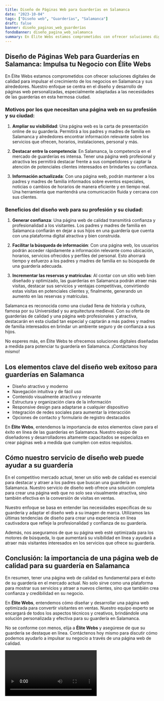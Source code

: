 ```yaml
---
title: Diseño de Páginas Web para Guarderías en Salamanca
date: "2023-10-04"
tags: ["Diseño web", "Guarderías", "Salamanca"]
draft: false
banner: diseño_paginas_web_guarderías
fondoBanner: diseño_pagina_web_salamanca
summary: En Élite Webs estamos comprometidos con ofrecer soluciones digitales de calidad para impulsar el crecimiento de los negocios en Salamanca y sus alrededores. Nuestro enfoque se centra en el diseño y desarrollo de páginas web personalizadas, especialmente adaptadas a las necesidades de las guarderías en esta hermosa ciudad.
---
```



## Diseño de Páginas Web para Guarderías en Salamanca: Impulsa tu Negocio con Élite Webs

En Élite Webs estamos comprometidos con ofrecer soluciones digitales de calidad para impulsar el crecimiento de los negocios en Salamanca y sus alrededores. Nuestro enfoque se centra en el diseño y desarrollo de páginas web personalizadas, especialmente adaptadas a las necesidades de las guarderías en esta hermosa ciudad.

### Motivos por los que necesitan una página web en su profesión y su ciudad:

1. **Ampliar su visibilidad**: Una página web es la carta de presentación online de su guardería. Permitirá a los padres y madres de familia en Salamanca y alrededores encontrar información relevante sobre los servicios que ofrecen, horarios, instalaciones, personal y más.

2. **Destacar entre la competencia**: En Salamanca, la competencia en el mercado de guarderías es intensa. Tener una página web profesional y atractiva les permitirá destacar frente a sus competidores y captar la atención de potenciales clientes interesados en brindarles su confianza.

3. **Información actualizada**: Con una página web, podrán mantener a los padres y madres de familia informados sobre eventos especiales, noticias o cambios de horarios de manera eficiente y en tiempo real. Una herramienta que mantendrá una comunicación fluida y cercana con sus clientes.

### Beneficios del diseño web para su profesión y su ciudad:

1. **Generar confianza**: Una página web de calidad transmitirá confianza y profesionalidad a los visitantes. Los padres y madres de familia en Salamanca confiarán en dejar a sus hijos en una guardería que cuenta con una plataforma digital atractiva y bien construida.

2. **Facilitar la búsqueda de información**: Con una página web, los usuarios podrán acceder rápidamente a información relevante como ubicación, horarios, servicios ofrecidos y perfiles del personal. Esto ahorrará tiempo y esfuerzo a los padres y madres de familia en su búsqueda de una guardería adecuada.

3. **Incrementar las reservas y matrículas**: Al contar con un sitio web bien diseñado y optimizado, las guarderías en Salamanca podrán atraer más visitas, destacar sus servicios y ventajas competitivas, convirtiendo estas visitas en potenciales clientes y, finalmente, generando un aumento en las reservas y matrículas.

Salamanca es reconocida como una ciudad llena de historia y cultura, famosa por su Universidad y su arquitectura medieval. Con su oferta de guarderías de calidad y una página web profesionales y atractiva, destacarán en esta ciudad tan especial y captarán a más padres y madres de familia interesados en brindar un ambiente seguro y de confianza a sus hijos.

No esperes más, en Élite Webs te ofrecemos soluciones digitales diseñadas a medida para potenciar tu guardería en Salamanca. ¡Contáctanos hoy mismo!

<GifSeo />

<Cta />

## Los elementos clave del diseño web exitoso para guarderías en Salamanca

- Diseño atractivo y moderno
- Navegación intuitiva y de fácil uso
- Contenido visualmente atractivo y relevante
- Estructura y organización clara de la información
- Responsive design para adaptarse a cualquier dispositivo
- Integración de redes sociales para aumentar la interacción
- Opciones de contacto y formulario de registro destacados

En **Élite Webs**, entendemos la importancia de estos elementos clave para el éxito en línea de las guarderías en Salamanca. Nuestro equipo de diseñadores y desarrolladores altamente capacitados se especializa en crear páginas web a medida que cumplen con estos requisitos.

## Cómo nuestro servicio de diseño web puede ayudar a su guardería

En el competitivo mercado actual, tener un sitio web de calidad es esencial para destacar y atraer a los padres que buscan una guardería en Salamanca. Nuestro servicio de diseño web ofrece una solución completa para crear una página web que no solo sea visualmente atractiva, sino también efectiva en la conversión de visitas en ventas.

Nuestro enfoque se basa en entender las necesidades específicas de su guardería y adaptar el diseño web a su imagen de marca. Utilizamos las últimas tendencias de diseño para crear una experiencia en línea cautivadora que refleje la profesionalidad y confianza de su guardería.

Además, nos aseguramos de que su página web esté optimizada para los motores de búsqueda, lo que aumentará su visibilidad en línea y ayudará a atraer más visitantes interesados en los servicios que ofrece su guardería.

## Conclusión: la importancia de una página web de calidad para su guardería en Salamanca

En resumen, tener una página web de calidad es fundamental para el éxito de su guardería en el mercado actual. No solo sirve como una plataforma para mostrar sus servicios y atraer a nuevos clientes, sino que también crea confianza y credibilidad en su negocio.

En **Élite Webs**, entendemos cómo diseñar y desarrollar una página web optimizada para convertir visitantes en ventas. Nuestro equipo experto se encargará de todos los aspectos técnicos y creativos, brindándole una solución personalizada y efectiva para su guardería en Salamanca.

No se conforme con menos, elija a **Élite Webs** y asegúrese de que su guardería se destaque en línea. Contáctenos hoy mismo para discutir cómo podemos ayudarlo a impulsar su negocio a través de una página web de calidad.

<Video />

<CtaBot job="Guarderías" city="Salamanca" />

<Gmaps query="Salamanca+españa+maps" />
